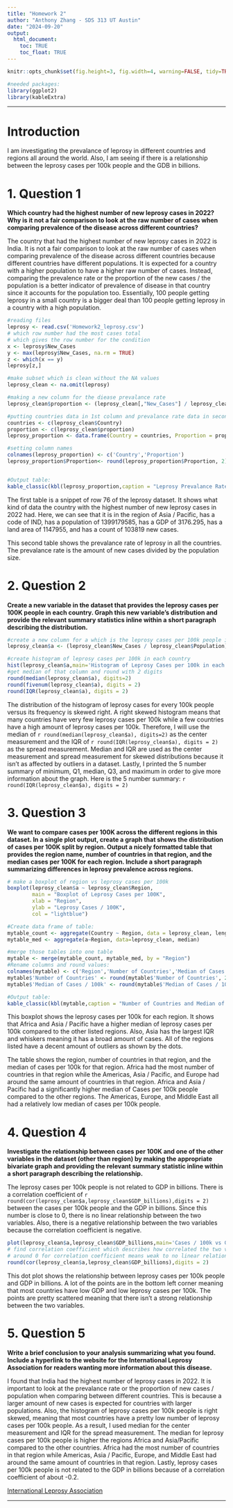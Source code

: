 ```yaml
---
title: "Homework 2"
author: "Anthony Zhang - SDS 313 UT Austin"
date: "2024-09-20"
output:
  html_document:
    toc: TRUE
    toc_float: TRUE
---
```


```r
knitr::opts_chunk$set(fig.height=3, fig.width=4, warning=FALSE, tidy=TRUE, tidy.opts=list(width.cutoff=60))

#needed packages:
library(ggplot2)
library(kableExtra)
```

------------------------------------------------------------------------

# **Introduction**

I am investigating the prevalance of leprosy in different countries and regions all around the world. Also, I am seeing if there is a relationship between the leprosy cases per 100k people and the GDB in billions. 

# **1. Question 1**

**Which country had the highest number of new leprosy cases in 2022? Why is it not a fair comparison to look at the raw number of cases when comparing prevalence of the disease across different countries? **

The country that had the highest number of new leprosy cases in 2022 is India. It is not a fair comparison to look at the raw number of cases when comparing prevalence of the disease across different countries because different countries have different populations. It is expected for a country with a higher population to have a higher raw number of cases. Instead, comparing the prevalence rate or the proportion of the new cases / the population is a better indicator of prevalence of disease in that country since it accounts for the population too. Essentially, 100 people getting leprosy in a small country is a bigger deal than 100 people getting leprosy in a country with a high population.

```r
#reading files
leprosy <- read.csv('Homework2_leprosy.csv')
# which row number had the most cases total
# which gives the row number for the condition
x <- leprosy$New_Cases 
y <- max(leprosy$New_Cases, na.rm = TRUE)
z <- which(x == y)
leprosy[z,]

#make subset which is clean without the NA values
leprosy_clean <- na.omit(leprosy)

#making a new column for the diease prevalance rate
leprosy_clean$proportion <- (leprosy_clean[,"New_Cases"] / leprosy_clean[, "Population"]) * 100

#putting countries data in 1st column and prevalance rate data in second column
countries <- c(leprosy_clean$Country)
proportion <- c(leprosy_clean$proportion)
leprosy_proportion <- data.frame(Country = countries, Proportion = proportion)

#setting column names
colnames(leprosy_proportion) <- c('Country','Proportion')
leprosy_proportion$Proportion<- round(leprosy_proportion$Proportion, 2)


#Output table:
kable_classic(kbl(leprosy_proportion,caption = "Leprosy Prevalance Rate"),full_width = FALSE)

```


The first table is a snippet of row 76 of the leprosy dataset. It shows what kind of data the country with the highest number of new leprosy cases in 2022 had. Here, we can see that it is in the region of Asia / Pacific, has a code of IND, has a population of 1399179585, has a GDP of 3176.295, has a land area of 1147955, and has a count of 103819 new cases.

This second table shows the prevalance rate of leprosy in all the countries. The prevalance rate is the amount of new cases divided by the population size. 



# **2. Question 2** 

**Create a new variable in the dataset that provides the leprosy cases per 100K people in each country. Graph this new variable’s distribution and provide the relevant summary statistics inline within a short paragraph describing the distribution.**

```r
#create a new column for a which is the leprosy cases per 100k people in each country
leprosy_clean$a <- (leprosy_clean$New_Cases / leprosy_clean$Population) * 100000

#create histogram of leprosy cases per 100k in each country
hist(leprosy_clean$a,main='Histogram of Leprosy Cases per 100k in each Country',xlab='Leprosy per 100k in each Country',ylab = 'Frequency',col='Blue',xlim=c(0,35), ylim = c(0,150))
#get median of that column and round with 2 digits
round(median(leprosy_clean$a), digits=2)
round(fivenum(leprosy_clean$a), digits = 2)
round(IQR(leprosy_clean$a), digits = 2)
```

The distribution of the histogram of leprosy cases for every 100k people versus its frequency is skewed right. A right skewed histogram means that many countries have very few leprosy cases per 100k while a few countries have a high amount of leprosy cases per 100k. Therefore, I will use the median of `r round(median(leprosy_clean$a), digits=2)` as the center measurement and the IQR of `r round(IQR(leprosy_clean$a), digits = 2)` as the spread measurement. Median and IQR are used as the center measurement and spread measurement for skewed distributions because it isn’t as affected by outliers in a dataset. Lastly, I printed the 5 number summary of minimum, Q1, median, Q3, and maximum in order to give more information about the graph. 
Here is the 5 number summary:
`r round(IQR(leprosy_clean$a), digits = 2)`

# **3. Question 3** 

**We want to compare cases per 100K across the different regions in this dataset.  In a single plot output, create a graph that shows the distribution of cases per 100K split by region. Output a nicely formatted table that provides the region name, number of countries in that region, and the median cases per 100K for each region.  Include a short paragraph summarizing differences in leprosy prevalence across regions.**

```r
# make a boxplot of region vs leprosy cases per 100k
boxplot(leprosy_clean$a ~ leprosy_clean$Region,
        main = "Boxplot of Leprosy Cases per 100K",
        xlab = "Region",
        ylab = "Leprosy Cases / 100K",
        col = "lightblue") 

#Create data frame of table:
mytable_count <- aggregate(Country ~ Region, data = leprosy_clean, length) 
mytable_med <- aggregate(a~Region, data=leprosy_clean, median)

#merge those tables into one table
mytable <- merge(mytable_count, mytable_med, by = "Region")
#Rename columns and round values:
colnames(mytable) <- c('Region','Number of Countries','Median of Cases / 100k')
mytable$'Number of Countries' <- round(mytable$'Number of Countries', 2)
mytable$'Median of Cases / 100k' <- round(mytable$'Median of Cases / 100k', 2)

#Output table:
kable_classic(kbl(mytable,caption = "Number of Countries and Median of Cases / 100k"),full_width = FALSE)

```

This boxplot shows the leprosy cases per 100k for each region. It shows that Africa and Asia / Pacific have a higher median of leprosy cases per 100k compared to the other listed regions. Also, Asia has the largest IQR and whiskers meaning it has a broad amount of cases. All of the regions listed have a decent amount of outliers as shown by the dots.

The table shows the region, number of countries in that region, and the median of cases per 100k for that region. Africa had the most number of countries in that region while the Americas, Asia / Pacific, and Europe had around the same amount of countries in that region. Africa and Asia / Pacific had a significantly higher median of Cases per 100k people compared to the other regions. The Americas, Europe, and Middle East all had a relatively low median of cases per 100k people. 

# **4. Question 4** 

**Investigate the relationship between cases per 100K and one of the other variables in the dataset (other than region) by making the appropriate bivariate graph and providing the relevant summary statistic inline within a short paragraph describing the relationship.**

The leprosy cases per 100k people is not related to GDP in billions. There is a correlation coefficient of `r round(cor(leprosy_clean$a,leprosy_clean$GDP_billions),digits = 2)` between the cases per 100k people and the GDP in billions. Since this number is close to 0, there is no linear relationship between the two variables. Also, there is a negative relationship between the two variables because the correlation coefficient is negative. 

```r
plot(leprosy_clean$a,leprosy_clean$GDP_billions,main='Cases / 100k vs GDP in billions',xlab='Cases / 100k',ylab='GDP (billions)',pch=20)
# find correlation coefficient which describes how correlated the two vars are
# around 0 for correlation coefficient means weak to no linear relationship between vars
round(cor(leprosy_clean$a,leprosy_clean$GDP_billions),digits = 2)
```

This dot plot shows the relationship between leprosy cases per 100k people and GDP in billions. A lot of the points are in the bottom left corner meaning that most countries have low GDP and low leprosy cases per 100k. The points are pretty scattered meaning that there isn't a strong relationship between the two variables.

# **5. Question 5** 

**Write a brief conclusion to your analysis summarizing what you found. Include a hyperlink to the website for the International Leprosy Association for readers wanting more information about this disease.**

I found that India had the highest number of leprosy cases in 2022. It is important to look at the prevalance rate or the proportion of new cases / population when comparing between different countries. This is because a larger amount of new cases is expected for countries with larger populations. Also, the histogram of leprosy cases per 100k people is right skewed, meaning that most countries have a pretty low number of leprosy cases per 100k people. As a result, I used median for the center measurement and IQR for the spread measurement. The median for leprosy cases per 100k people is higher the regions Africa and Asia/Pacific compared to the other countries. Africa had the most number of countries in that region while Americas, Asia / Pacific, Europe, and Middle East had around the same amount of countries in that region. Lastly, leprosy cases per 100k people is not related to the GDP in billions because of a correlation coefficient of about -0.2. 

[International Leprosy Association](https://www.leprosymission.org/about-us/global-fellowship/?gad_source=1&gclid=CjwKCAjwl6-3BhBWEiwApN6_koE3bAdKxwYvDy7U-4Mt60xAZntdpcfmyNZdwwqhKo-nnW2ZXVgVWRoC7m8QAvD_BwE)


------------------------------------------------------------------------
